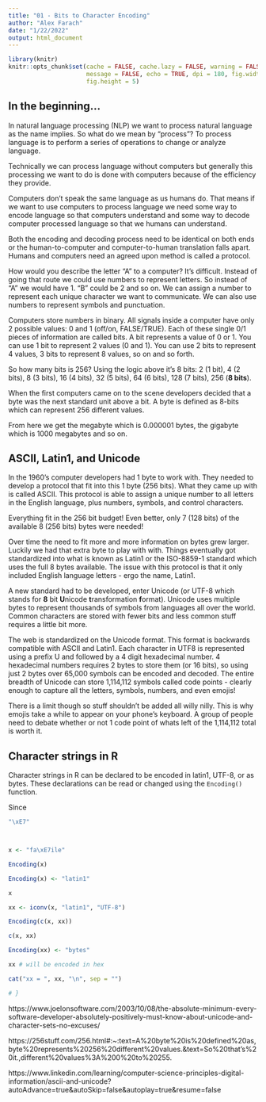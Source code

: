 ```yaml
---
title: "01 - Bits to Character Encoding"
author: "Alex Farach"
date: "1/22/2022"
output: html_document
---
```


```r
library(knitr)
knitr::opts_chunk$set(cache = FALSE, cache.lazy = FALSE, warning = FALSE,
                      message = FALSE, echo = TRUE, dpi = 180, fig.width = 8,
                      fig.height = 5)
```


## In the beginning...
In natural language processing (NLP) we want to process natural language as the name implies. So what do we mean by "process"? To process language is to perform a series of operations to change or analyze language. 

Technically we can process language without computers but generally this processing we want to do is done with computers because of the efficiency they provide. 

Computers don't speak the same language as us humans do. That means if we want to use computers to process language we need some way to encode language so that computers understand and some way to decode computer processed language so that we humans can understand.

Both the encoding and decoding process need to be identical on both ends or the human-to-computer and computer-to-human translation falls apart. Humans and computers need an agreed upon method is called a protocol.

How would you describe the letter "A" to a computer? It's difficult. Instead of going that route we could use numbers to represent letters. So instead of "A" we would have 1. "B" could be 2 and so on. We can assign a number to represent each unique character we want to communicate. We can also use numbers to represent symbols and punctuation.

Computers store numbers in binary. All signals inside a computer have only 2 possible values: 0 and 1 (off/on, FALSE/TRUE). Each of these single 0/1 pieces of information are called bits. A bit represents a value of 0 or 1. You can use 1 bit to represent 2 values (0 and 1). You can use 2 bits to represent 4 values, 3 bits to represent 8 values, so on and so forth.

So how many bits is 256? Using the logic above it's 8 bits: 2 (1 bit), 4 (2 bits), 8 (3 bits), 16 (4 bits), 32 (5 bits), 64 (6 bits), 128 (7 bits), 256 (**8 bits**).

When the first computers came on to the scene developers decided that a byte was the next standard unit above a bit. A byte is defined as 8-bits which can represent 256 different values.

From here we get the megabyte which is 0.000001 bytes, the gigabyte which is 1000 megabytes and so on.

## ASCII, Latin1, and Unicode

In the 1960's computer developers had 1 byte to work with. They needed to develop a protocol that fit into this 1 byte (256 bits). What they came up with is called ASCII. This protocol is able to assign a unique number to all letters in the English language, plus numbers, symbols, and control characters.

Everything fit in the 256 bit budget! Even better, only 7 (128 bits) of the available 8 (256 bits) bytes were needed! 

Over time the need to fit more and more information on bytes grew larger. Luckily we had that extra byte to play with with. Things eventually got standardized into what is known as Latin1 or the ISO-8859-1 standard which uses the full 8 bytes available. The issue with this protocol is that it only included English language letters - ergo the name, Latin1.

A new standard had to be developed, enter Unicode (or UTF-8 which stands for **8** bit **U**nicode **t**ransformation **f**ormat). Unicode uses multiple bytes to represent thousands of symbols from languages all over the world. Common characters are stored with fewer bits and less common stuff requires a little bit more.

The web is standardized on the Unicode format. This format is backwards compatible with ASCII and Latin1. Each character in UTF8 is represented using a prefix U and followed by a 4 digit hexadecimal number. 4 hexadecimal numbers requires 2 bytes to store them (or 16 bits), so using just 2 bytes over 65,000 symbols can be encoded and decoded. The entire breadth of Unicode can store 1,114,112 symbols called code points - clearly enough to capture all the letters, symbols, numbers, and even emojis!

There is a limit though so stuff shouldn't be added all willy nilly. This is why emojis take a while to appear on your phone's keyboard. A group of people need to debate whether or not 1 code point of whats left of the 1,114,112 total is worth it.

## Character strings in R

Character strings in R can be declared to be encoded in latin1, UTF-8, or as bytes. These declarations can be read or changed using the `Encoding()` function.

Since 

```r
"\xE7"



x <- "fa\xE7ile"

Encoding(x)

Encoding(x) <- "latin1"

x

xx <- iconv(x, "latin1", "UTF-8")

Encoding(c(x, xx))

c(x, xx)

Encoding(xx) <- "bytes"

xx # will be encoded in hex

cat("xx = ", xx, "\n", sep = "")

# }
```






https://www.joelonsoftware.com/2003/10/08/the-absolute-minimum-every-software-developer-absolutely-positively-must-know-about-unicode-and-character-sets-no-excuses/

https://256stuff.com/256.html#:~:text=A%20byte%20is%20defined%20as,byte%20represents%20256%20different%20values.&text=So%20that's%20it.,different%20values%3A%200%20to%20255.

https://www.linkedin.com/learning/computer-science-principles-digital-information/ascii-and-unicode?autoAdvance=true&autoSkip=false&autoplay=true&resume=false